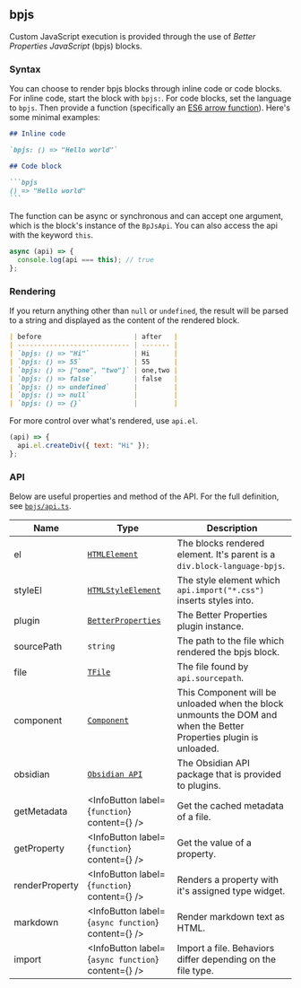 
## bpjs

Custom JavaScript execution is provided through the use of _Better Properties JavaScript_ (bpjs) blocks.

### Syntax

You can choose to render bpjs blocks through inline code or code blocks. For inline code, start the block with `bpjs:`. For code blocks, set the language to `bpjs`. Then provide a function (specifically an [ES6 arrow function](https://developer.mozilla.org/en-US/docs/Web/JavaScript/Reference/Functions/Arrow_functions)). Here's some minimal examples:

````md
## Inline code

`bpjs: () => "Hello world"`

## Code block

```bpjs
() => "Hello world"
```
````

The function can be async or synchronous and can accept one argument, which is the block's instance of the `BpJsApi`. You can also access the api with the keyword `this`.

```js
async (api) => {
  console.log(api === this); // true
};
```

### Rendering

If you return anything other than `null` or `undefined`, the result will be parsed to a string and displayed as the content of the rendered block.

```md
| before                       | after   |
| ---------------------------- | ------- |
| `bpjs: () => "Hi"`           | Hi      |
| `bpjs: () => 55`             | 55      |
| `bpjs: () => ["one", "two"]` | one,two |
| `bpjs: () => false`          | false   |
| `bpjs: () => undefined`      |         |
| `bpjs: () => null`           |         |
| `bpjs: () => {}`             |         |
```

For more control over what's rendered, use `api.el`.

```js
(api) => {
  api.el.createDiv({ text: "Hi" });
};
```

### API

Below are useful properties and method of the API. For the full definition, see [`bpjs/api.ts`](https://github.com/unxok/obsidian-better-properties/blob/main/src/bpjs/api.ts).

| Name           | Type                                                                                                     | Description                                                                                                        |
| -------------- | -------------------------------------------------------------------------------------------------------- | ------------------------------------------------------------------------------------------------------------------ |
| el             | [`HTMLElement`](https://developer.mozilla.org/en-US/docs/Web/API/HTMLElement)                            | The blocks rendered element. It's parent is a `div.block-language-bpjs`.                                           |
| styleEl        | [`HTMLStyleElement`](https://developer.mozilla.org/en-US/docs/Web/API/HTMLStyleElement)                  | The style element which `api.import("*.css")` inserts styles into.                                                 |
| plugin         | [`BetterProperties`](https://github.com/unxok/obsidian-better-properties/blob/main/src/Plugin/plugin.ts) | The Better Properties plugin instance.                                                                             |
| sourcePath     | `string`                                                                                                 | The path to the file which rendered the bpjs block.                                                                |
| file           | [`TFile`](https://docs.obsidian.md/Reference/TypeScript+API/TFile)                                       | The file found by `api.sourcepath`.                                                                                |
| component      | [`Component`](https://docs.obsidian.md/Reference/TypeScript+API/Component)                               | This Component will be unloaded when the block unmounts the DOM and when the Better Properties plugin is unloaded. |
| obsidian       | [`Obsidian API`](https://github.com/obsidianmd/obsidian-api)                                             | The Obsidian API package that is provided to plugins.                                                              |
| getMetadata    | <InfoButton label={<code>function</code>} content={<TypeGetMetadata />} />                               | Get the cached metadata of a file.                                                                                 |
| getProperty    | <InfoButton label={<code>function</code>} content={<TypeGetProperty />} />                               | Get the value of a property.                                                                                       |
| renderProperty | <InfoButton label={<code>function</code>} content={<TypeRenderProperty />} />                            | Renders a property with it's assigned type widget.                                                                 |
| markdown       | <InfoButton label={<code>async function</code>} content={<TypeMarkdown />} />                            | Render markdown text as HTML.                                                                                      |
| import         | <InfoButton label={<code>async function</code>} content={<TypeImport />} />                              | Import a file. Behaviors differ depending on the file type.                                                        |
